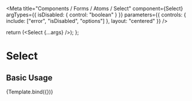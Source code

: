

<Meta
  title="Components / Forms / Atoms / Select"
  component={Select}
  argTypes={{
    isDisabled: {
      control: "boolean"
    }
  }}
  parameters={{
    controls: {
      include: ["error", "isDisabled", "options"]
    },
    layout: "centered"
  }}
/>

  return (<Select {...args} />);
};

# Select

## Basic Usage

<Canvas>
  <Story name="Select" args={{
    error: false,
    isDisabled: false,
    options: [
      { label: "Option 1", value: "option-1" },
      { label: "Option 2", value: "option-2" }
    ]
  }}>
    {Template.bind({})}
  </Story>
</Canvas>
